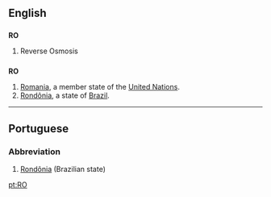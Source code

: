 ==English==

==={{initialism}}===
'''RO'''

# Reverse Osmosis

==={{abbreviation}}===
'''RO'''

# [[Romania]], a member state of the [[United Nations]].
# [[Rondônia]], a state of [[Brazil]].

----

==Portuguese==

===Abbreviation===
{{infl|pt|abbreviation}}

# [[Rondônia]] (Brazilian state)

[[pt:RO]]